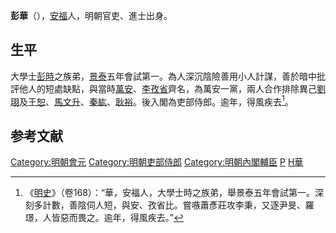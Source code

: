 {{otheruses}}
'''彭華'''（{{bd|？||？|catIdx=}}），[[安福|安福]]人，明朝官吏、進士出身。

== 生平 ==
大學士[[彭時|彭時]]之族弟，[[景泰|景泰]]五年會試第一。為人深沉陰險善用小人計謀，善於暗中批評他人的短處缺點，與當時[[萬安|萬安]]、[[李孜省|李孜省]]齊名，為萬安一黨，兩人合作排除異己[[劉珝|劉珝]]及[[王恕|王恕]]、[[馬文升|馬文升]]、[[秦紘|秦紘]]、[[耿裕|耿裕]]。後入閣為吏部侍郎。逾年，得風疾去<ref>《[[明史|明史]]》（卷168）：“華，安福人，大學士時之族弟，舉景泰五年會試第一。深刻多計數，善陰伺人短，與安、孜省比。嘗嗾蕭彥莊攻李秉，又逐尹旻、羅璟，人皆惡而畏之。逾年，得風疾去。”</ref>。

==参考文献==
{{wikisource|明史/卷168}}
<div class="references-small">
<references />
</div>

{{景泰五年甲戌科殿試金榜}}
{{DEFAULTSORT:Peng彭}}
[[Category:明朝會元|Category:明朝會元]]
[[Category:明朝吏部侍郎|Category:明朝吏部侍郎]]
[[Category:明朝內閣輔臣|Category:明朝內閣輔臣]]
[[Category:安福人|P]]
[[Category:彭姓|H華]]